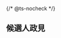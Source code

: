 {/* @ts-nocheck */}

<Section>

## 候選人政見

<SwipeInMobile className='grid lg:grid-cols-2 gap-4 max-w-full'>

<Candidate
  name="王亞倫"
  title="董事候選人"
  image="./images/candidate1.jpeg"
  description="政見主軸：穩健經營，國際布局，厚植未來競爭力
各位股東朋友，大家好，我是王亞倫。擁有哥倫比亞大學的財金背景及超過二十年的投資管理經驗，我深知穩健財務與前瞻布局對企業的重要性。未來，我將致力於：
•	強化財務結構，確保公司持續穩健成長；
•	擴大國際市場布局，為可成科技開拓更寬廣的營運版圖；
•	引進全球最佳企業治理標準，提升公司透明度與經營效率；
•	積極推動數位轉型，確保企業在新經濟時代中領先群倫。
我將以專業與責任，與各位股東攜手，迎向更具韌性與遠見的未來。敬請各位股東朋友支持！ "
  currentPosition="董事"
  education="美国哥倫比亞大學統計學碩士"
/>

<Candidate
  name="黃科傑"
  title="獨立董事候選人"
  image="./images/candidate2.jpeg"
  description="本人將秉持專業與誠信原則，積極參與董事會運作，強化公司治理架構與風險控管機制，提升經營透明度。同時推動數位轉型與永續發展策略，善盡企業社會責任，協助公司因應快速變動的產業環境，創造長期穩健成長，實現對股東、員工與社會的承諾。"
  currentPosition="董事"
  education="澳洲昆士蘭大學商學學士（專業會計延伸主修）"
/>

<Candidate
  name="許兆慶"
  title="獨立董事候選人"
  image="./images/candidate3.jpeg"
  description="本人將秉持專業與誠信原則，積極參與董事會運作，強化公司治理架構與風險控管機制，提升經營透明度。同時推動數位轉型與永續發展策略，善盡企業社會責任，協助公司因應快速變動的產業環境，創造長期穩健成長，實現對股東、員工與社會的承諾。"
  currentPosition="董事"
  education="國立中正大學法學博士"
/>

<Candidate
  name="林祺卫"
  title="獨立董事候選人"
  image="./images/candidate4.jpeg"
  description="本人將秉持專業與誠信原則，積極參與董事會運作，強化公司治理架構與風險控管機制，提升經營透明度。同時推動數位轉型與永續發展策略，善盡企業社會責任，協助公司因應快速變動的產業環境，創造長期穩健成長，實現對股東、員工與社會的承諾。"
  currentPosition="董事"
  education="倫敦帝國學院管理學碩士"
/>

</SwipeInMobile>

</Section>
